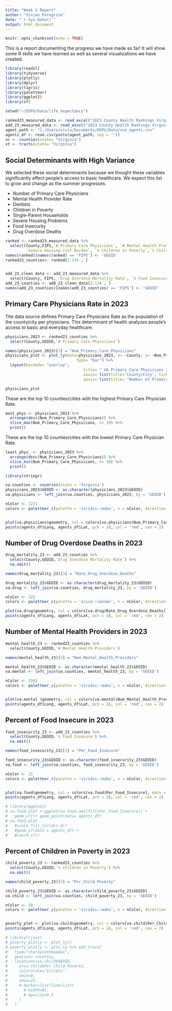---
title: "Week 2 Report"
author: "Vivian Peregrino"
date: "`r Sys.Date()`"
output: html_document
---

```{r setup, include=FALSE,  message = FALSE, warning=FALSE}
knitr::opts_chunk$set(echo = TRUE)
```

This is a report documenting the progress we have made so far! It will show some R skills we have learned as well as several visualizations we have created.

```{r loading in data, include=FALSE}
library(readxl)
library(tidyverse)
library(plotly)
library(dplyr)
library(tigris)
library(paletteer)
library(ggplot2)
library(sf)

setwd("~/DSPG/Data/life_expectancy")

ranked23_measured_data <- read_excel("2023 County Health Rankings Virginia Data.xlsx", sheet = 4, skip= 1)
add_23_measured_data <- read_excel("2023 County Health Rankings Virginia Data.xlsx", sheet = 5, skip= 1)
agent_path <- "C:/Users/vivia/Documents/DSPG/Data/vce_agents.csv"
agents_df <- read.csv(paste(agent_path, sep = ''))
vc <- counties(state= "Virginia")
vt <- tracts(state= "Virginia")
```

## Social Determinants with High Variance

We selected these social determinants because we thought these variables significantly affect people's access to basic healthcare. We expect this list to grow and change as the summer progresses.

  + Number of Primary Care Physicians
  + Mental Health Provider Rate
  + Dentists
  + Children in Poverty 
  + Single-Parent Households
  + Severe Housing Problems
  + Food Insecurity
  + Drug Overdose Deaths 

```{r counties only, echo=FALSE}
ranked <- ranked23_measured_data %>%
  select(County,FIPS,`# Primary Care Physicians`, `# Mental Health Providers`, `Dentist Rate`, 
         `Severe Housing Cost Burden`, `% Children in Poverty`,`% Children in Single-Parent Households`)
names(ranked)[names(ranked) == 'FIPS'] <- 'GEOID'
ranked23_counties<- ranked[2:134 , ]


add_23_clean_data <- add_23_measured_data %>%
  select(County, FIPS, `Drug Overdose Mortality Rate`, `% Food Insecure`)
add_23_counties <- add_23_clean_data[2:134 , ]
names(add_23_counties)[names(add_23_counties) == 'FIPS'] <- 'GEOID'
```

## Primary Care Physicians Rate in 2023
The data source defines Primary Care Physicians Rate as the population of the county/city per physicians. This determinant of health analyzes people's access to basic and everyday healthcare.

```{r 2023 Primary Care Physicians Rate}
physicians_2023 <- ranked23_counties %>%
  select(County,GEOID,`# Primary Care Physicians`)

```


```{r 2023 Primary Care Physicians Rate Plot, warning= FALSE}
names(physicians_2023)[3] = "Num_Primary_Care_Physicians"
physicians_plot <- plot_ly(data=physicians_2023, x= ~County, y= ~Num_Primary_Care_Physicians, 
                               type= "bar") %>%
  layout(barmode= "overlay",
                                  title= " VA Primary Care Physicians 2023",
                                  xaxis= list(title='County/City', tickangle= 40),
                                  yaxis= list(title= "Number of Primary Care Physicians"))

physicians_plot
```

These are the top 10 counties/cities with the highest Primary Care Physician Rate.

```{r 2023 Primary Care Physicians Rate Summary Highest, echo=FALSE}
most_phys <- physicians_2023 %>%
  arrange(desc(Num_Primary_Care_Physicians)) %>%
  slice_max(Num_Primary_Care_Physicians, n= 10) %>%
  print()
```

These are the top 10 counties/cities with the lowest Primary Care Physician Rate.
```{r 2023 Primary Care Physicians Rate Summary Lowest, echo=FALSE}
least_phys_ <- physicians_2023 %>%
  arrange(desc(Num_Primary_Care_Physicians)) %>%
  slice_min(Num_Primary_Care_Physicians, n= 10) %>%
  print()

```

``` {r 2023 Primary Care Physicians Map cont., warning = FALSE}
library(stringr)

va.counties <- counties(state = 'Virginia')
physicians_2023$GEOID <- as.character(physicians_2023$GEOID)
va.physicians <- left_join(va.counties, physicians_2023, by = 'GEOID')

nColor <- 1271
colors <- paletteer_c(palette = 'viridis::mako', n = nColor, direction = -1)


plot(va.physicians$geometry, col = colors[va.physicians$Num_Primary_Care_Physicians], main = 'VCE Agents and Number of Primary Care Physicians')
points(agents_df$Long, agents_df$Lat, pch = 18, col = 'red', cex = 2)

```

## Number of Drug Overdose Deaths in 2023

```{r Drug Overdose Deaths, echo=FALSE}
drug_mortality_23 <- add_23_counties %>%
  select(County,GEOID,`Drug Overdose Mortality Rate`) %>%
  na.omit()

names(drug_mortality_23)[3] = "Rate_Drug_Overdose_Deaths"
```

```{r Map of Drug Overdose Deaths, echo= FALSE, warning= FALSE}
drug_mortality_23$GEOID <- as.character(drug_mortality_23$GEOID)
va.drug <- left_join(va.counties, drug_mortality_23, by = 'GEOID')

nColor <- 325
colors <- paletteer_c(palette = 'scico::vanimo', n = nColor, direction = -1)

plot(va.drug$geometry, col = colors[va.drug$Rate_Drug_Overdose_Deaths], main = 'VCE Agents and Rate of Drug Overdose Deaths')
points(agents_df$Long, agents_df$Lat, pch = 18, col = 'red', cex = 2)
```

## Number of Mental Health Providers in 2023
```{r Mental Health Providers, echo=FALSE}
mental_health_23 <- ranked23_counties %>%
  select(County,GEOID,`# Mental Health Providers`)

names(mental_health_23)[3] = "Num_Mental_Health_Providers"
```

``` {r Map of Mental Health Providers, echo= FALSE, warning= FALSE}
mental_health_23$GEOID <- as.character(mental_health_23$GEOID)
va.mental <- left_join(va.counties, mental_health_23, by = 'GEOID')

nColor <- 2593
colors <- paletteer_c(palette = 'viridis::mako', n = nColor, direction = -1)


plot(va.mental $geometry, col = colors[va.mental$Num_Mental_Health_Providers], main = 'VCE Agents and Number of Mental Health Providers')
points(agents_df$Long, agents_df$Lat, pch = 18, col = 'red', cex = 2)
```

## Percent of Food Insecure in 2023
```{r Food Insecurity, echo=FALSE}
food_insecurity_23 <- add_23_counties %>%
  select(County,GEOID,`% Food Insecure`) %>%
  na.omit()

names(food_insecurity_23)[3] = "Per_Food_Insecure"
```

```{r Food Insecurity Map, echo=FALSE, warning= FALSE}
food_insecurity_23$GEOID <- as.character(food_insecurity_23$GEOID)
va.food <- left_join(va.counties, food_insecurity_23, by = 'GEOID')

nColor <- 21
colors <- paletteer_c(palette = 'viridis::mako', n = nColor, direction = -1)


plot(va.food$geometry, col = colors[va.food$Per_Food_Insecure], main = 'VCE Agents and Percent Food Insecure')
points(agents_df$Long, agents_df$Lat, pch = 18, col = 'red', cex = 2)
```

```{r another food plot, include= FALSE}
# library(ggplot2)
# va.food.plot <-ggplot(va.food,aes(fill=Per_Food_Insecure)) +
#   geom_sf()+ geom_point(data= agents_df)
# va.food.plot
#   #scale_fill_viridis_d()
#   #geom_sf(data = agents_df) +
#   #coord_sf()
```
## Percent of Children in Poverty in 2023
```{r % of Children in Poverty , echo=FALSE}
child_poverty_23 <- ranked23_counties %>%
  select(County,GEOID,`% Children in Poverty`) %>%
  na.omit()

names(child_poverty_23)[3] = "Per_Child_Poverty"
```

```{r % of Children in Poverty map , echo=FALSE, warning= FALSE}
child_poverty_23$GEOID <- as.character(child_poverty_23$GEOID)
va.child <- left_join(va.counties, child_poverty_23, by = 'GEOID')

nColor <- 38
colors <- paletteer_c(palette = 'viridis::mako', n = nColor, direction = -1)


poverty_plot <- plot(va.child$geometry, col = colors[va.child$Per_Child_Poverty], main = 'VCE Agents and Percent of Children in Poverty')
points(agents_df$Long, agents_df$Lat, pch = 18, col = 'red', cex = 2)
```

```{r Working with Plottly, include= FALSE}
# library(rjson)
# poverty_plotly <- plot_ly()
# poverty_plotly <- plot_ly %>% add_trace(
#   type="choroplethmapbox",
#   geojson= counties,
#   locations=va.child$GEOID,
#     z=va.child$Per_Child_Poverty,
#     colorscale="Viridis",
#     zmin=0,
#     zmax=21,
#     # marker=list(line=list(
#       # width=0),
#       # opacity=0.5
#     )
#   )
```